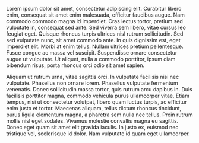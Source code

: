 
<div className="space-y-8">
  <div className="prose prose-lg max-w-none">
    <p className="first-letter:text-4xl first-letter:font-light first-letter:float-left first-letter:mr-2 first-letter:mt-1 first-letter:text-gray-900 mb-6">
Lorem ipsum dolor sit amet, consectetur adipiscing elit. Curabitur libero enim, consequat sit amet enim malesuada, efficitur faucibus augue. Nam commodo commodo magna id imperdiet. Cras lectus tortor, pretium sed vulputate in, consequat sed ante. Sed viverra sem libero, vitae cursus leo feugiat eget. Quisque rhoncus turpis ultrices nisl rutrum sollicitudin. Sed sed vulputate nunc, sit amet commodo ante. In quis dignissim est, eget imperdiet elit. Morbi at enim tellus. Nullam ultrices pretium pellentesque. Fusce congue ac massa vel suscipit. Suspendisse ornare consectetur augue ut vulputate. Ut aliquet, nulla a commodo porttitor, ipsum diam bibendum risus, porta rhoncus orci odio sit amet sapien. 
    </p>
    
Aliquam ut rutrum urna, vitae sagittis orci. In vulputate facilisis nisi nec vulputate. Phasellus non ornare lorem. Phasellus vulputate fermentum venenatis. Donec sollicitudin massa tortor, quis rutrum arcu dapibus in. Duis facilisis porttitor magna, commodo vehicula purus ullamcorper vitae. Etiam tempus, nisi ut consectetur volutpat, libero quam luctus turpis, ac efficitur enim justo et tortor. Maecenas aliquam, tellus dictum rhoncus tincidunt, purus ligula elementum magna, a pharetra sem nulla nec tellus. Proin rutrum mollis nisl eget sodales. Vivamus molestie convallis magna eu sagittis. Donec eget quam sit amet elit gravida iaculis. In justo ex, euismod nec tristique vel, scelerisque id dolor. Nam vulputate id quam eget ullamcorper. 
  </div>

